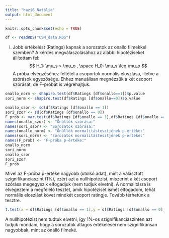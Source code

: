 ```yaml
---
title: "hazi6_Natália"
output: html_document
---
```


```r
knitr::opts_chunk$set(echo = TRUE)
```


```r
df <- readRDS("CSM_data.RDS")

```
I) Jobb értékelést (Ratings) kapnak a sorozatok az onallo filmekkel szemben?
A kérdés megválaszolásához az alábbi hipotéziseket állítottam fel:
$$ H_1: \mu_s > \mu_o , \space H_0: \mu_s \leq \mu_o $$
A próba elvégzéséhez feltétel a csoportok normális eloszlása, illetve a szórások egyezősége. Ehhez manuálisan megnézzük a két csoport szórását, de F-próbát is végrehajtjuk.

```r
onallo_norm <- shapiro.test(df$Ratings [df$onallo==1])$p.value
sori_norm <- shapiro.test(df$Ratings [df$onallo==0])$p.value

onallo_szor <- sd(df$Ratings [df$onallo == 1])
sori_szor <- sd(df$Ratings [df$onallo == 0])
F_prob <- var.test(df$Ratings [df$onallo == 1],df$Ratings [df$onallo == 0])$p.value
names(onallo_szor) <- "Önállók szórása:"
names(sori_szor) <- "Sorozatok szórása:"
names(onallo_norm) <- "Önállók normalitástesztjének p-értéke:"
names(sori_norm) <- "sorozatok normalitástesztjének p-értéke:"
names(F_prob) <- "F-próba p-értéke:"
onallo_norm
sori_norm
onallo_szor
sori_szor
F_prob
```
Mivel az F-próba p-értéke nagyobb (utolsó adat), mint a választott szignifikanciaszint (1%), ezért azt a nullhipotézist, miszerint a két csoport szórása megegyezik elfogadjuk (nem tudjuk elvetni). A normalitásra is elvégeztem a megfelelő tesztet, amik hipotézisét ismét elfogadom, tehát normális eloszlást követ mindkét csoport ratingje. Tovább térhetünk a tesztre.
```r
t.test(x = df$Ratings [df$onallo == 1],y = df$Ratings [df$onallo == 0],alternative = "less",var.equal = T)
```
A nullhipotézist nem tudtuk elvetni, így 1%-os szignifikanciaszinten azt tudjuk mondani, hogy a sorozatok átlagos értékelései nem szignifikánsan nagyobbak, mint az önálló filmeké.

